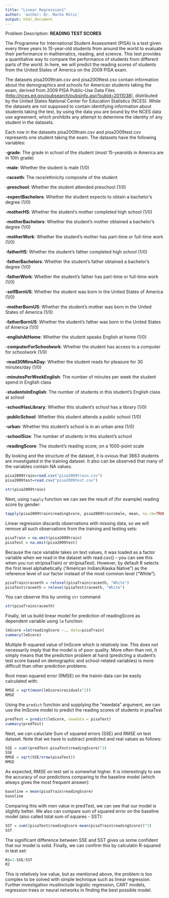 ```yaml
---
title: "Linear_Regression1"
author: 'author: Dr. Marko Mitic'
output: html_document
---
```

Problem Description: **READING TEST SCORES**


The Programme for International Student Assessment (PISA) is a test given every three years to 15-year-old students from around the world to evaluate their performance in mathematics, reading, and science. This test provides a quantitative way to compare the performance of students from different parts of the world. In here, we will predict the reading scores of students from the United States of America on the 2009 PISA exam.

The datasets pisa2009train.csv and pisa2009test.csv contain information about the demographics and schools for American students taking the exam, derived from 2009 PISA Public-Use Data Files (<http://nces.ed.gov/pubsearch/pubsinfo.asp?pubid=2011038>), distributed by the United States National Center for Education Statistics (NCES). While the datasets are not supposed to contain identifying information about students taking the test, by using the data you are bound by the NCES data use agreement, which prohibits any attempt to determine the identity of any student in the datasets.

Each row in the datasets pisa2009train.csv and pisa2009test.csv represents one student taking the exam. The datasets have the following variables:

-**grade**: The grade in school of the student (most 15-yearolds in America are in 10th grade)

-**male**: Whether the student is male (1/0)

-**raceeth**: The race/ethnicity composite of the student

-**preschool**: Whether the student attended preschool (1/0)

-**expectBachelors**: Whether the student expects to obtain a bachelor's degree (1/0)

-**motherHS**: Whether the student's mother completed high school (1/0)

-**motherBachelors**: Whether the student's mother obtained a bachelor's degree (1/0)

-**motherWork**: Whether the student's mother has part-time or full-time work (1/0)

-**fatherHS**: Whether the student's father completed high school (1/0)

-**fatherBachelors**: Whether the student's father obtained a bachelor's degree (1/0)

-**fatherWork**: Whether the student's father has part-time or full-time work (1/0)

-**selfBornUS**: Whether the student was born in the United States of America (1/0)

-**motherBornUS**: Whether the student's mother was born in the United States of America (1/0)

-**fatherBornUS**: Whether the student's father was born in the United States of America (1/0)

-**englishAtHome**: Whether the student speaks English at home (1/0)

-**computerForSchoolwork**: Whether the student has access to a computer for schoolwork (1/0)

-**read30MinsADay**: Whether the student reads for pleasure for 30 minutes/day (1/0)

-**minutesPerWeekEnglish**: The number of minutes per week the student spend in English class

-**studentsInEnglish**: The number of students in this student's English class at school

-**schoolHasLibrary**: Whether this student's school has a library (1/0)

-**publicSchool**: Whether this student attends a public school (1/0)

-**urban**: Whether this student's school is in an urban area (1/0)

-**schoolSize**: The number of students in this student's school

-**readingScore**: The student's reading score, on a 1000-point scale



By looking and the structure of the dataset, it is ovious that 3663 students are investigated in the training dataset. It also can be observed that many of the variables contain NA values.

```r
pisa2009train=read.csv("pisa2009train.csv")
pisa2009test=read.csv("pisa2009test.csv")

str(pisa2009train)
```

Next, using `tapply` function we can see the result of (for example) reading score by gender:

```r
tapply(pisa2009train$readingScore, pisa2009train$male, mean, na.rm=TRUE)
```

Linear regression discards observations with missing data, so we will remove all such observations from the training and testing sets:

```r
pisaTrain = na.omit(pisa2009train)
pisaTest = na.omit(pisa2009test)
```

Because the race variable takes on text values, it was loaded as a factor variable when we read in the dataset with read.csv() -- you can see this when you run str(pisaTrain) or str(pisaTest). However, by default R selects the first level alphabetically ("American Indian/Alaska Native") as the reference level of our factor instead of the most common level ("White"). 

```r
pisaTrain$raceeth = relevel(pisaTrain$raceeth, "White")
pisaTest$raceeth = relevel(pisaTest$raceeth, "White")
```

You can observe this by unning `str` command

```r
str(pisaTrain$raceeth)
```


Finally, let us build linear model for prediction of readingScore as dependent variable using `lm` function:

```r
lmScore =lm(readingScore ~., data=pisaTrain)
summary(lmScore)
```

Multiple R-squared value of lmScore which is relatively low. This does not necessarily imply that the model is of poor quality. More often than not, it simply means that the prediction problem at hand (predicting a student's test score based on demographic and school-related variables) is more difficult than other prediction problems.

Root mean squared error (RMSE) on the trainin data can be easily calculated with:
```r
RMSE = sqrt(mean(lmScore$residuals^2))
RMSE
```

Using the `predict` function and supplying the "newdata" argument, we can use the lmScore model to predict the reading scores of students in pisaTest

```r
predTest = predict(lmScore, newdata = pisaTest)
summary(predTest)
```

Next, we can caluclate Sum of squared errors (SSE) and RMSE on test dataset. Note that we have to subtract predicted and real values as follows:

```r
SSE = sum((predTest-pisaTest$readingScore)^2)
SSE
RMSE = sqrt(SSE/nrow(pisaTest))
RMSE
```

As expected, RMSE on test set is somewhat higher. It is interestingly to see the accuracy of our predictions comparing to the baseline model (which always gives the most frequent answer):

```r
baseline = mean(pisaTrain$readingScore)
baseline
```

Comparing this with men value in predTest, we can see that our model is slightly better. We also can compare sum of squared error on the baseline model (also called total sum of squares - SST):

```r
SST = sum((pisaTest$readingScore-mean(pisaTrain$readingScore))^2)
SST
```

The significant difference between SSE and SST gives us some confident that our model is solid. Finally, we can confirm this by calculatin R-squared in test set:

```r
R2=1-SSE/SST
R2
```

This is relatively low value, but as mentioned above, the problem is too complex to be solved with simple technique such as linear regression. Further investigation mustinclude logistic regression, CART models, regression trees or neural networks in finding the best possible model.
